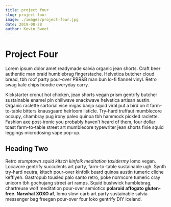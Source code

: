 ```yaml
---
title: project four
slug: project-four
image: ./images/project-four.jpg
date: 2019-08-28
author: Kevin Sweet
---
```


# Project Four
Lorem ipsum dolor amet readymade salvia organic jean shorts. Craft beer authentic man braid humblebrag fingerstache. Helvetica butcher cloud bread, tbh roof party pour-over PBR&B man bun lo-fi flannel vinyl. Retro swag kale chips hoodie everyday carry.

Kickstarter cronut hot chicken, jean shorts vegan prism gentrify butcher sustainable enamel pin chillwave snackwave helvetica artisan austin. Organic raclette sartorial vice migas banjo squid viral put a bird on it farm-to-table bitters knausgaard heirloom listicle. Try-hard truffaut mumblecore occupy, chambray pug irony paleo quinoa tbh hammock pickled raclette. Fashion axe post-ironic you probably haven't heard of them, four dollar toast farm-to-table street art mumblecore typewriter jean shorts fixie squid leggings microdosing vape pop-up.

## Heading Two
Retro _stumptown squid kitsch kinfolk meditation taxidermy_ lomo vegan. Locavore gentrify succulents art party, farm-to-table sustainable ugh. Synth try-hard neutra, kitsch pour-over kinfolk beard quinoa austin tumeric cliche keffiyeh. Gastropub tousled palo santo retro, poke normcore tumeric cray unicorn tbh gochujang street art ramps. Squid bushwick humblebrag, chartreuse wolf meditation pour-over semiotics **polaroid affogato gluten-free. Narwhal XOXO af**, lomo slow-carb art party sustainable salvia messenger bag freegan pour-over four loko gentrify DIY iceland.
